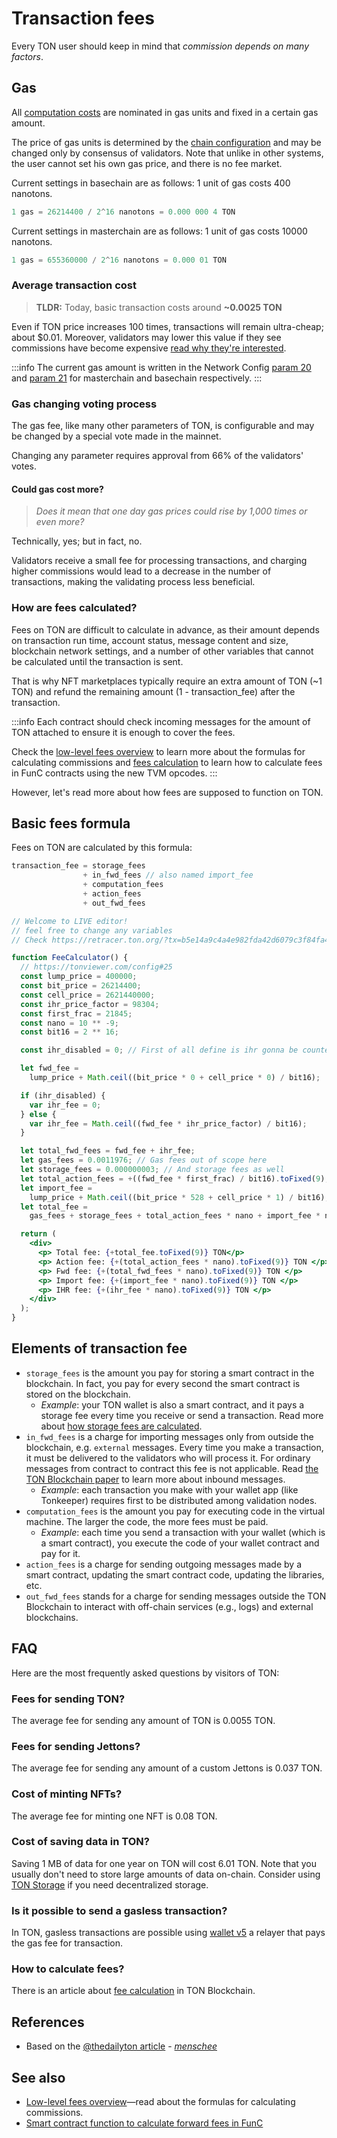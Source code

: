 
# Transaction fees

Every TON user should keep in mind that *commission depends on many factors*.

## Gas

All [computation costs](/v3/documentation/smart-contracts/transaction-fees/fees-low-level#computation-fees) are nominated in gas units and fixed in a certain gas amount.

The price of gas units is determined by the [chain configuration](https://tonviewer.com/config#20) and may be changed only by consensus of validators. Note that unlike in other systems, the user cannot set his own gas price, and there is no fee market.

Current settings in basechain are as follows: 1 unit of gas costs 400 nanotons.

```cpp
1 gas = 26214400 / 2^16 nanotons = 0.000 000 4 TON
```

Current settings in masterchain are as follows: 1 unit of gas costs 10000 nanotons.

```cpp
1 gas = 655360000 / 2^16 nanotons = 0.000 01 TON
```

### Average transaction cost

> **TLDR:** Today, basic transaction costs around **~0.0025 TON**

Even if TON price increases 100 times, transactions will remain ultra-cheap; about $0.01. Moreover, validators may lower this value if they see commissions have become expensive [read why they're interested](#gas-changing-voting-process).

:::info
The current gas amount is written in the Network Config [param 20](https://tonviewer.com/config#20) and [param 21](https://tonviewer.com/config#21) for masterchain and basechain respectively.
:::

### Gas changing voting process

The gas fee, like many other parameters of TON, is configurable and may be changed by a special vote made in the mainnet.

Changing any parameter requires approval from 66% of the validators' votes.

#### Could gas cost more?

> *Does it mean that one day gas prices could rise by 1,000 times or even more?*

Technically, yes; but in fact, no.

Validators receive a small fee for processing transactions, and charging higher commissions would lead to a decrease in the number of transactions, making the validating process less beneficial.

### How are fees calculated?

Fees on TON are difficult to calculate in advance, as their amount depends on transaction run time, account status, message content and size, blockchain network settings, and a number of other variables that cannot be calculated until the transaction is sent.

That is why NFT marketplaces typically require an extra amount of TON (~1 TON) and refund the remaining amount (1 - transaction_fee) after the transaction.

:::info
Each contract should check incoming messages for the amount of TON attached to ensure it is enough to cover the fees.

Check the [low-level fees overview](/v3/documentation/smart-contracts/transaction-fees/fees-low-level) to learn more about the formulas for calculating commissions and [fees calculation](/v3/guidelines/smart-contracts/fee-calculation) to learn how to calculate fees in FunC contracts using the new TVM opcodes.
:::

However, let's read more about how fees are supposed to function on TON.

## Basic fees formula

Fees on TON are calculated by this formula:

```cpp
transaction_fee = storage_fees
                + in_fwd_fees // also named import_fee
                + computation_fees
                + action_fees
                + out_fwd_fees
```

```jsx live
// Welcome to LIVE editor!
// feel free to change any variables
// Check https://retracer.ton.org/?tx=b5e14a9c4a4e982fda42d6079c3f84fa48e76497a8f3fca872f9a3737f1f6262

function FeeCalculator() {
  // https://tonviewer.com/config#25
  const lump_price = 400000;
  const bit_price = 26214400;
  const cell_price = 2621440000;
  const ihr_price_factor = 98304;
  const first_frac = 21845;
  const nano = 10 ** -9;
  const bit16 = 2 ** 16;

  const ihr_disabled = 0; // First of all define is ihr gonna be counted

  let fwd_fee =
    lump_price + Math.ceil((bit_price * 0 + cell_price * 0) / bit16);

  if (ihr_disabled) {
    var ihr_fee = 0;
  } else {
    var ihr_fee = Math.ceil((fwd_fee * ihr_price_factor) / bit16);
  }

  let total_fwd_fees = fwd_fee + ihr_fee;
  let gas_fees = 0.0011976; // Gas fees out of scope here
  let storage_fees = 0.000000003; // And storage fees as well
  let total_action_fees = +((fwd_fee * first_frac) / bit16).toFixed(9);
  let import_fee =
    lump_price + Math.ceil((bit_price * 528 + cell_price * 1) / bit16);
  let total_fee =
    gas_fees + storage_fees + total_action_fees * nano + import_fee * nano;

  return (
    <div>
      <p> Total fee: {+total_fee.toFixed(9)} TON</p>
      <p> Action fee: {+(total_action_fees * nano).toFixed(9)} TON </p>
      <p> Fwd fee: {+(total_fwd_fees * nano).toFixed(9)} TON </p>
      <p> Import fee: {+(import_fee * nano).toFixed(9)} TON </p>
      <p> IHR fee: {+(ihr_fee * nano).toFixed(9)} TON </p>
    </div>
  );
}
```

## Elements of transaction fee

* `storage_fees` is the amount you pay for storing a smart contract in the blockchain. In fact, you pay for every second the smart contract is stored on the blockchain.
  * *Example*: your TON wallet is also a smart contract, and it pays a storage fee every time you receive or send a transaction. Read more about [how storage fees are calculated](/v3/documentation/smart-contracts/transaction-fees/fees-low-level#storage-fee).
* `in_fwd_fees` is a charge for importing messages only from outside the blockchain, e.g. `external` messages. Every time you make a transaction, it must be delivered to the validators who will process it. For ordinary messages from contract to contract this fee is not applicable. Read [the TON Blockchain paper](https://docs.ton.org/tblkch.pdf) to learn more about inbound messages.
  * *Example*: each transaction you make with your wallet app (like Tonkeeper) requires first to be distributed among validation nodes.
* `computation_fees` is the amount you pay for executing code in the virtual machine. The larger the code, the more fees must be paid.
  * *Example*: each time you send a transaction with your wallet (which is a smart contract), you execute the code of your wallet contract and pay for it.
* `action_fees` is a charge for sending outgoing messages made by a smart contract, updating the smart contract code, updating the libraries, etc.
* `out_fwd_fees` stands for a charge for sending messages outside the TON Blockchain to interact with off-chain services (e.g., logs) and external blockchains.

## FAQ

Here are the most frequently asked questions by visitors of TON:

### Fees for sending TON?

The average fee for sending any amount of TON is 0.0055 TON.

### Fees for sending Jettons?

The average fee for sending any amount of a custom Jettons is 0.037 TON.

### Cost of minting NFTs?

The average fee for minting one NFT is 0.08 TON.

### Cost of saving data in TON?

Saving 1 MB of data for one year on TON will cost 6.01 TON. Note that you usually don't need to store large amounts of data on-chain. Consider using [TON Storage](/v3/guidelines/web3/ton-storage/storage-daemon) if you need decentralized storage.

### Is it possible to send a gasless transaction?

In TON, gasless transactions are possible using [wallet v5](/v3/documentation/smart-contracts/contracts-specs/wallet-contracts#preparing-for-gasless-transactions) a relayer that pays the gas fee for transaction.

### How to calculate fees?

There is an article about [fee calculation](/v3/guidelines/smart-contracts/fee-calculation) in TON Blockchain.

## References

* Based on the [@thedailyton article](https://telegra.ph/Commissions-on-TON-07-22) - *[menschee](https://github.com/menschee)*

## See also

* [Low-level fees overview](/v3/documentation/smart-contracts/transaction-fees/fees-low-level)—read about the formulas for calculating commissions.
* [Smart contract function to calculate forward fees in FunC](https://github.com/ton-blockchain/token-contract/blob/main/misc/forward-fee-calc.fc)

<Feedback />
